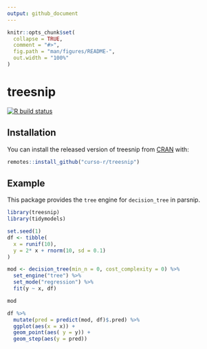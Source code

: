 ```yaml
---
output: github_document
---
```


<!-- README.md is generated from README.Rmd. Please edit that file -->

```r
knitr::opts_chunk$set(
  collapse = TRUE,
  comment = "#>",
  fig.path = "man/figures/README-",
  out.width = "100%"
)
```

# treesnip

<!-- badges: start -->
[![R build status](https://github.com/curso-r/treesnip/workflows/R-CMD-check/badge.svg)](https://github.com/curso-r/treesnip)
<!-- badges: end -->


## Installation

You can install the released version of treesnip from [CRAN](https://CRAN.R-project.org) with:

``` r
remotes::install_github("curso-r/treesnip")
```

## Example

This package provides the `tree` engine for `decision_tree` in parsnip.

```r
library(treesnip)
library(tidymodels)

set.seed(1)
df <- tibble(
  x = runif(10), 
  y = 2* x + rnorm(10, sd = 0.1)
)

mod <- decision_tree(min_n = 0, cost_complexity = 0) %>%
  set_engine("tree") %>%
  set_mode("regression") %>% 
  fit(y ~ x, df)

mod

df %>% 
  mutate(pred = predict(mod, df)$.pred) %>% 
  ggplot(aes(x = x)) +
  geom_point(aes( y = y)) +
  geom_step(aes(y = pred))
```

